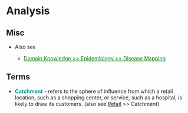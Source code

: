 # Analysis {#sec-geo-anal .unnumbered}

## Misc {#sec-geo-anal-misc .unnumbered}

-   Also see

    -   [Domain Knowledge \>\> Epidemiology \>\> Disease Mapping](https://ercbk.github.io/Domain-Knowledge-Notebook/qmd/epidemiology.html#sec-epidemi-dismap){style="color: green"}

## Terms {#sec-geo-anal-terms .unnumbered}

-   [**Catchment**]{style="color: #009499"} - refers to the sphere of influence from which a retail location, such as a shopping center, or service, such as a hospital, is likely to draw its customers. (also see [Retail](Retail) \>\> Catchment)
